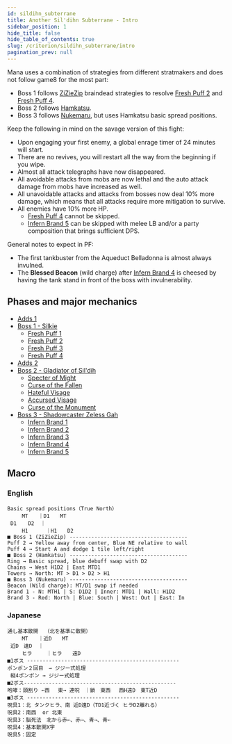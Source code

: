 ```yaml
---
id: sildihn_subterrane
title: Another Sil'dihn Subterrane - Intro
sidebar_position: 1
hide_title: false
hide_table_of_contents: true
slug: /criterion/sildihn_subterrane/intro
pagination_prev: null
---
```


Mana uses a combination of strategies from different stratmakers and does not follow game8 for the most part:
- Boss 1 follows [ZiZieZip](https://x.com/ZizieZip/status/1582379825720741889) braindead strategies to resolve [Fresh Puff 2](/criterion/sildihn_subterrane/boss_1/fresh_puff_2) and [Fresh Puff 4](/criterion/sildihn_subterrane/boss_1/fresh_puff_4).
- Boss 2 follows [Hamkatsu](https://www.youtube.com/watch?v=TDlhDJhSC2M).
- Boss 3 follows [Nukemaru](https://www.youtube.com/watch?v=UPhrf4jc3wg), but uses Hamkatsu basic spread positions.

Keep the following in mind on the savage version of this fight:
- Upon engaging your first enemy, a global enrage timer of 24 minutes will start.
- There are no revives, you will restart all the way from the beginning if you wipe.
- Almost all attack telegraphs have now disappeared.
- All avoidable attacks from mobs are now lethal and the auto attack damage from mobs have increased as well.
- All unavoidable attacks and attacks from bosses now deal 10% more damage, which means that all attacks require more mitigation to survive.
- All enemies have 10% more HP.
  - [Fresh Puff 4](/criterion/sildihn_subterrane/boss_1/fresh_puff_4) cannot be skipped.
  - [Infern Brand 5](/criterion/sildihn_subterrane/boss_3/infern_brand_5) can be skipped with melee LB and/or a party composition that brings sufficient DPS.

General notes to expect in PF:
- The first tankbuster from the Aqueduct Belladonna is almost always invulned.
- The **Blessed Beacon** (wild charge) after [Infern Brand 4](/criterion/sildihn_subterrane/boss_3/infern_brand_4) is cheesed by having the tank stand in front of the boss with invulnerability.

## Phases and major mechanics

- [Adds 1](/criterion/sildihn_subterrane/adds_1)
- [Boss 1 - Silkie](/criterion/sildihn_subterrane/boss_1/intro)
  - [Fresh Puff 1](/criterion/sildihn_subterrane/boss_1/fresh_puff_1)
  - [Fresh Puff 2](/criterion/sildihn_subterrane/boss_1/fresh_puff_2)
  - [Fresh Puff 3](/criterion/sildihn_subterrane/boss_1/fresh_puff_3)
  - [Fresh Puff 4](/criterion/sildihn_subterrane/boss_1/fresh_puff_4)
- [Adds 2](/criterion/sildihn_subterrane/adds_2)
- [Boss 2 - Gladiator of Sil'dih](/criterion/sildihn_subterrane/boss_2/intro)
  - [Specter of Might](/criterion/sildihn_subterrane/boss_2/specter_of_might)
  - [Curse of the Fallen](/criterion/sildihn_subterrane/boss_2/curse_of_the_fallen)
  - [Hateful Visage](/criterion/sildihn_subterrane/boss_2/hateful_visage)
  - [Accursed Visage](/criterion/sildihn_subterrane/boss_2/accursed_visage)
  - [Curse of the Monument](/criterion/sildihn_subterrane/boss_2/curse_of_the_monument)
- [Boss 3 - Shadowcaster Zeless Gah](/criterion/sildihn_subterrane/boss_3/intro)
  - [Infern Brand 1](/criterion/sildihn_subterrane/boss_3/infern_brand_1)
  - [Infern Brand 2](/criterion/sildihn_subterrane/boss_3/infern_brand_2)
  - [Infern Brand 3](/criterion/sildihn_subterrane/boss_3/infern_brand_3)
  - [Infern Brand 4](/criterion/sildihn_subterrane/boss_3/infern_brand_4)
  - [Infern Brand 5](/criterion/sildihn_subterrane/boss_3/infern_brand_5)

## Macro

### English

    Basic spread positions（True North）
     　  MT　　｜D1　　MT
     D1　  D2  ｜
     　  H1  　  ｜H1　　D2
    ■ Boss 1 (ZiZieZip) --------------------------------------
    Puff 2 → Yellow away from center, Blue NE relative to wall
    Puff 4 → Start A and dodge 1 tile left/right
    ■ Boss 2 (Hamkatsu) --------------------------------------
    Ring → Basic spread, blue debuff swap with D2
    Chains → West H1D2 | East MTD1
    Towers → North: MT > D1 > D2 > H1 
    ■ Boss 3 (Nukemaru) --------------------------------------
    Beacon (Wild charge): MT/D1 swap if needed
    Brand 1 - N: MTH1 | S: D1D2 | Inner: MTD1 | Wall: H1D2
    Brand 3 - Red: North | Blue: South | West: Out | East: In


### Japanese

    通し基本散開  （北を基準に散開）
     　  MT　　｜近D　　MT
     近D　遠D  ｜
     　  ヒラ  　 ｜ヒラ　　遠D
    ■1ボス -------------------------------------------------
    ポンポン２回目　→ ジジー式処理
     縦4ポンポン → ジジー式処理
    ■2ボス-------------------------------------------------
    咆哮：頭割り ←西　 東→ 連呪　｜鎖　東西　 西H遠D　東T近D
    ■3ボス -------------------------------------------------
    呪具1：北 タンクヒラ、南 近D遠D（TD1近づく ヒラD2離れる）
    呪具2：南西  or 北東
    呪具3：脳死法　北から赤←、赤→、青→、青←
    呪具4：基本散開X字
    呪具5：固定